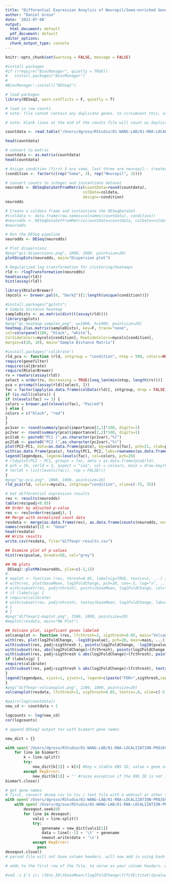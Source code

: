 ```yaml
---
title: "Differential Expression Anaylsis of Neuropil/Soma-enriched Genes with Kallisto and DESeq2"
author: "Daniel Groso"
date: '2022-07-08'
output:
  html_document: default
  pdf_document: default
editor_options: 
  chunk_output_type: console
---
```

```r
knitr::opts_chunk$set(warning = FALSE, message = FALSE) 
```

```r
#install packages
#if (!require("BiocManager", quietly = TRUE))
#   install.packages("BiocManager")
#
#BiocManager::install("DESeq2")
```

```r
# load packages
library(DESeq2, warn.conflicts = F, quietly = T)
```

```r
# load in raw counts
# note: file cannot contain any duplicate genes. to circumvent this, sum the counts of the duplicates (recommended) or remove the duplicate genes entirely (not recommended)

# note: blank lines at the end of the counts file will count as duplicates. can manually remove 

countdata <- read.table("/Users/dgroso/RStudio/01-WANG-LAB/01-RNA-LOCALIZATION-PROJECT/03-DE-KALLISTO/kallisto_all_counts.txt", header=TRUE, row.names= 1)

head(countdata)
```

```r
# convert to matrix
countdata <- as.matrix(countdata)
head(countdata)
```

```r
# Assign condition (first 3 are soma, last three are neuropil-- treated each sample as a replicate)
(condition <- factor(c(rep("Soma", 3), rep("Neuropil", 3))))
```

```r
# convert counts to integer and instantiate dataset
neurodds <- DESeqDataSetFromMatrix(countData=round(countdata), 
                                  colData=coldata, 
                                  design=~condition)
neurodds

# Create a coldata frame and instantiate the DESeqDataSet
#(coldata <- data.frame(row.names=colnames(countdata), condition))
#neurodds <- DESeqDataSetFromMatrix(countData=countdata, colData=coldata, design=~condition)
#neurodds
```

```r
# Run the DESeq pipeline
neurodds <- DESeq(neurodds)
```

```r
# Plot dispersions
#png("qc1-dispersions.png", 1000, 1000, pointsize=20)
plotDispEsts(neurodds, main="Dispersion plot")
```

```r
# Regularized log transformation for clustering/heatmaps
rld <- rlogTransformation(neurodds)
head(assay(rld))
hist(assay(rld))
```

```r
library(RColorBrewer)
(mycols <- brewer.pal(8, "Dark2")[1:length(unique(condition))])
```

```r
#install.packages("gplots")
# Sample distance heatmap
sampleDists <- as.matrix(dist(t(assay(rld))))
library(gplots)
#png("qc-heatmap-samples.png", w=1000, h=1000, pointsize=20)
heatmap.2(as.matrix(sampleDists), key=F, trace="none",
col=colorpanel(100, "black", "white"),
ColSideColors=mycols[condition], RowSideColors=mycols[condition],
margin=c(10, 10), main="Sample Distance Matrix")
```

```r
#install.packages('calibrate')
rld_pca <- function (rld, intgroup = "condition", ntop = 500, colors=NULL, legendpos="bottomleft", main="PCA Biplot", textcx=1, ...) {
require(genefilter)
require(calibrate)
require(RColorBrewer)
rv = rowVars(assay(rld))
select = order(rv, decreasing = TRUE)[seq_len(min(ntop, length(rv)))]
pca = prcomp(t(assay(rld)[select, ]))
fac = factor(apply(as.data.frame(colData(rld)[, intgroup, drop = FALSE]), 1, paste, collapse = " : "))
if (is.null(colors)) {
if (nlevels(fac) >= 3) {
colors = brewer.pal(nlevels(fac), "Paired")
} else {
colors = c("black", "red")
}
}
pc1var <- round(summary(pca)$importance[2,1]*100, digits=1)
pc2var <- round(summary(pca)$importance[2,2]*100, digits=1)
pc1lab <- paste0("PC1 (",as.character(pc1var),"%)")
pc2lab <- paste0("PC2 (",as.character(pc2var),"%)")
plot(PC2~PC1, data=as.data.frame(pca$x), bg=colors[fac], pch=21, xlab=pc1lab, ylab=pc2lab, main=main, ...)
with(as.data.frame(pca$x), textxy(PC1, PC2, labs=rownames(as.data.frame(pca$x)), cex=textcx))
legend(legendpos, legend=levels(fac), col=colors, pch=20)
# rldyplot(PC2 ~ PC1, groups = fac, data = as.data.frame(pca$rld),
# pch = 16, cerld = 2, aspect = "iso", col = colours, main = draw.key(key = list(rect = list(col = colours),
# terldt = list(levels(fac)), rep = FALSE)))
}
#png("qc-pca.png", 1000, 1000, pointsize=20)
rld_pca(rld, colors=mycols, intgroup="condition", xlim=c(-75, 35))
```

```r
# Get differential expression results
res <- results(neurodds)
table(res$padj<0.05)
## Order by adjusted p-value
res <- res[order(res$padj), ]
## Merge with normalized count data
resdata <- merge(as.data.frame(res), as.data.frame(counts(neurodds, normalized=TRUE)), by="row.names", sort=FALSE)
names(resdata)[1] <- "Gene"
head(resdata)
## Write results
write.csv(resdata, file="diffexpr-results.csv")
```

```r
## Examine plot of p-values
hist(res$pvalue, breaks=50, col="grey")
```

```r
## MA plots
 DESeq2::plotMA(neurodds, ylim=c(-1,1))
# 
# maplot <- function (res, thresh=0.05, labelsig=TRUE, textcx=1, ...) {
# with(res, plot(baseMean, log2FoldChange, pch=20, cex=.5, log="x", ...))
# with(subset(res, padj<thresh), points(baseMean, log2FoldChange, col="red", pch=20, cex=1.5))
# if (labelsig) {
# require(calibrate)
# with(subset(res, padj<thresh), textxy(baseMean, log2FoldChange, labs=Gene, cex=textcx, col=2))
# }
# }
#png("diffexpr2-maplot.png", 1500, 1000, pointsize=20)
#maplot(resdata, main="MA Plot")
```

```r
## Volcano plot, signficant genes labeled
volcanoplot <- function (res, lfcthresh=2, sigthresh=0.05, main="Volcano Plot", legendpos="bottomright", labelsig=TRUE, textcx=1, ...) {
with(res, plot(log2FoldChange, -log10(pvalue), pch=20, main=main, ...))
with(subset(res, padj<sigthresh ), points(log2FoldChange, -log10(pvalue), pch=20, col="red", ...))
with(subset(res, abs(log2FoldChange)>lfcthresh), points(log2FoldChange, -log10(pvalue), pch=20, col="orange", ...))
with(subset(res, padj<sigthresh & abs(log2FoldChange)>lfcthresh), points(log2FoldChange, -log10(pvalue), pch=20, col="green", ...))
if (labelsig) {
require(calibrate)
with(subset(res, padj<sigthresh & abs(log2FoldChange)>lfcthresh), textxy(log2FoldChange, -log10(pvalue), labs=Gene, cex=textcx, ...))
}
legend(legendpos, xjust=1, yjust=1, legend=c(paste("FDR<",sigthresh,sep=""), paste("|LogFC|>",lfcthresh,sep=""), "both"), pch=20, col=c("red","orange","green"))
}
#png("diffexpr-volcanoplot.png", 1200, 1000, pointsize=20)
volcanoplot(resdata, lfcthresh=2, sigthresh=0.05, textcx=.8, xlim=c(-5, 5))
```

```r
#pairs(log(countdata))
new_cd <- countdata + 1

logcounts <- log(new_cd)
cor(logcounts)
```

```python
# append DESeq2 output tsv with biomart gene names

new_dict = {}

with open('/Users/dgroso/RStudio/01-WANG-LAB/01-RNA-LOCALIZATION-PROJECT/01-DE/mart_export_for_deseq.txt', 'r') as biomart: #path to biomart outfile
    for line in biomart: 
        k = line.split()
        try:
            new_dict[k[1]] = k[4] #key = stable ENS ID, value = gene name
        except KeyError:
            new_dict[k[1]] = '' #raise exception if the ENS ID is not in the file
biomart.close()
```

```python
# get gene names
# first, convert deseq csv to tsv / text file with a webtool or other script
with open('/Users/dgroso/RStudio/01-WANG-LAB/01-RNA-LOCALIZATION-PROJECT/01-DE/deseq_out_as_tabs.txt', 'a+') as deseqout: 
    with open('/Users/dgroso/RStudio/01-WANG-LAB/01-RNA-LOCALIZATION-PROJECT/03-DE-KALLISTO/deseq_parsed.tsv', 'w') as newout: # writing to new file. will need to edit with bash commands or manually after
        deseqout.seek(0)
        for line in deseqout:
            vals1 = line.split()
            try:           
                genename = new_dict[vals1[1]]
                data = line[:-1] + '\t' + genename
                newout.write(data + '\n')
            except KeyError:
              pass
deseqout.close()
# parsed file will not have column headers. will now add in using bash commands
```

```bash
# adds to the first row of the file, to serve as your column headers. will need manual correction downstream to analyze in excel. cannot run on MacOS without explicitly declaring the extension

#sed -i $'1 i\\ \tEns_ID\tbaseMean\tlog2FoldChange\tlfcSE\tstat\tpvalue\tpadj\tsoma_1\tsoma_2\tsoma_3\tneuropil_1\tneuropil_2\tneuropil_3\tgene_name' deseq_parsed.tsv
```
